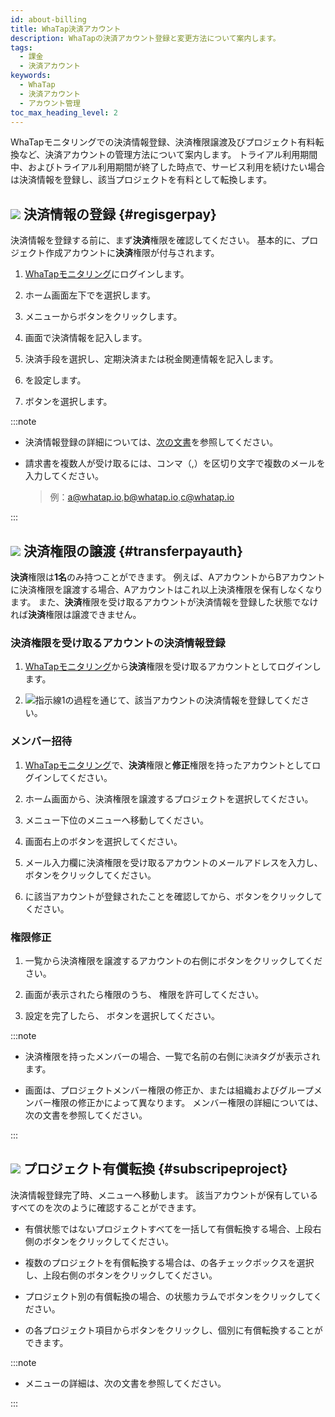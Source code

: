 ```yaml
---
id: about-billing
title: WhaTap決済アカウント
description: WhaTapの決済アカウント登録と変更方法について案内します。
tags:
  - 課金
  - 決済アカウント
keywords:
  - WhaTap
  - 決済アカウント
  - アカウント管理
toc_max_heading_level: 2
---
```


WhaTapモニタリングでの決済情報登録、決済権限譲渡及びプロジェクト有料転換など、決済アカウントの管理方法について案内します。 トライアル利用期間中、およびトライアル利用期間が終了した時点で、サービス利用を続けたい場合は決済情報を登録し、該当プロジェクトを有料として転換します。 

## ![](/img/number-01.png) 決済情報の登録 {#regisgerpay}

決済情報を登録する前に、まず**決済**権限を確認してください。 基本的に、プロジェクト作成アカウントに**決済**権限が付与されます。

1.  [WhaTapモニタリング](https://service.whatap.io)にログインします。 

2.  ホーム画面左下で<Cmdname sid="my_usage" className="uitext" />を選択します。

    <ImgLang img='tax_invoice_1.png' desc='利用履歴' />

3.  <Cmdname sid="payment_information" className="uitext" />メニューから<Cmdname sid="register_billing_info" className="uitext" />ボタンをクリックします。

4.  <Cmdname sid="register_billing_info" className="uitext" />画面で決済情報を記入します。

5.  決済手段を選択し、<Cmdname sid="creditcard" className="uitext" />定期決済または税金<Cmdname sid="payment_type_banktransfer" className="uitext" />関連情報を記入します。

6.  <Cmdname sid="billing_reception_info" className="uitext" />を設定します。

7.  <Cmdname sid="registration" className="uitext" />ボタンを選択します。

:::note 

-   決済情報登録の詳細については、[次の文書](/management/billing)を参照してください。

-   請求書を複数人が受け取るには、コンマ（,）を区切り文字で複数のメールを入力してください。 

    > 例：a@whatap.io,b@whatap.io,c@whatap.io

    <ImgLang img='best-p/about-billing-member-recipient.png' desc='請求先設定' />

:::

## ![](/img/number-02.png) 決済権限の譲渡 {#transferpayauth}

**決済**権限は**1名**のみ持つことができます。 例えば、AアカウントからBアカウントに決済権限を譲渡する場合、Aアカウントはこれ以上決済権限を保有しなくなります。 また、**決済**権限を受け取るアカウントが決済情報を登録した状態でなければ**決済**権限は譲渡できません。

### 決済権限を受け取るアカウントの決済情報登録

1.  [WhaTapモニタリング](https://service.whatap.io)から**決済**権限を受け取るアカウントとしてログインします。

2.  ![指示線1](/img/number-01.png)の過程を通じて、該当アカウントの決済情報を登録してください。

### メンバー招待

1.  [WhaTapモニタリング](https://service.whatap.io)で、**決済**権限と**修正**権限を持ったアカウントとしてログインしてください。

2.  ホーム画面から、決済権限を譲渡するプロジェクトを選択してください。 

3.  <Cmdname sid="management" className="uitext" />メニュー下位の<Cmdname sid="project_member" className="uitext" />メニューへ移動してください。

4.  画面右上の<Cmdname sid="invite_member" className="uitext" />ボタンを選択してください。

5.  メール入力欄に決済権限を受け取るアカウントのメールアドレスを入力し、<Cmdname sid="add" className="uitext" />ボタンをクリックしてください。

6.  <Cmdname sid="member_invite_list" className="uitext" replace=" ({length})" />に該当アカウントが登録されたことを確認してから、<Cmdname sid="complete" className="uitext" />ボタンをクリックしてください。

### 権限修正

<ImgLang img='best-p/about-billing-member-role.png' desc='権限削除' />

1.  <Cmdname sid="project_member" className="uitext" />一覧から決済権限を譲渡するアカウントの右側に<LinkImage img="char-a.svg" desc="指示線 a" /><LinkImage img="ico-edit.svg" desc="편집 아이콘" />ボタンをクリックしてください。

2.  <Cmdname sid="edit_member_role" className="uitext" /> 画面が表示されたら権限のうち、<LinkImage img="char-b.svg" desc="指示線 b" /> <Cmdname sid="billing" className="uitext" />権限を許可してください。

3.  設定を完了したら、<LinkImage img="char-c.svg" desc="指示線 c" /> <Cmdname sid="apply" className="uitext" />ボタンを選択してください。

:::note

-   決済権限を持ったメンバーの場合、<Cmdname sid="project_member" className="uitext" />一覧で名前の右側に<code class='pay'>決済</code>タグが表示されます。 

-   <Cmdname sid="edit_member_role" className="uitext" />画面は、プロジェクトメンバー権限の修正か、または組織およびグループメンバー権限の修正かによって異なります。 メンバー権限の詳細については、<Link to="/project/project-structure#project-auth">次の文書</Link>を参照してください。

:::

## ![](/img/number-03.png) プロジェクト有償転換 {#subscripeproject}

決済情報登録完了時、<Cmdname sid="projectSubscription" className="uitext" />メニューへ移動します。 該当アカウントが保有しているすべての<Cmdname sid="project_list" className="uitext" />を次のように確認することができます。 

<ImgLang img='best-p/about-billing-subscription.png' desc='プロジェクト有償転換' />

-   有償状態ではないプロジェクトすべてを一括して有償転換する場合、上段右側の<Cmdname sid="BTN06013" className="uitext" />ボタンをクリックしてください。

-   複数のプロジェクトを有償転換する場合は、<Cmdname sid="project_list" className="uitext" />の各チェックボックスを選択し、上段右側の<Cmdname sid="BTN06013" className="uitext" />ボタンをクリックしてください。

-   プロジェクト別の有償転換の場合、<Cmdname sid="project_list" className="uitext" />の状態カラムで<Cmdname sid="subscribe" className="uitext" />ボタンをクリックしてください。

-   <Cmdname sid="project_list" className="uitext" />の各プロジェクト項目から<Cmdname sid="subscribe" className="uitext" />ボタンをクリックし、個別に有償転換することができます。

:::note

-   <Cmdname sid="projectSubscription" className="uitext" />メニューの詳細は、<Link to="management/billing#project-subscription">次の文書</Link>を参照してください。

:::
